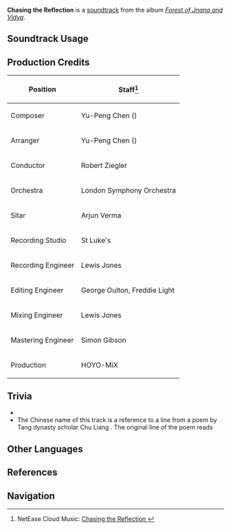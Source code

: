 {{Soundtrack Infobox
|image          = Forest of Jnana and Vidya.png
|album          = Forest of Jnana and Vidya
|disc           = 1
|number         = 27
|featured       =
|featured2      =
|featured3      =
|featured_disc  =
|featured_disc2 =
|featured_disc3 =
|youtube_id     = Go8z6tMTJAg
|spotify_id     = 2CdPzoX5xiZL8BSHbJjfco
|previous       = A Desultory Stroll
|next           = As the Soft Wind Blows
}}
'''Chasing the Reflection''' is a [[soundtrack]] from the album ''[[Forest of Jnana and Vidya]]''.

==Soundtrack Usage==
{{Soundtrack Usage
|quest    = 
|location = Dharma Forest//night
|domain   = 
}}

==Production Credits==
{| class="wikitable"
! Position
! Staff<ref>NetEase Cloud Music: [https://music.163.com/song?id=1992139173 Chasing the Reflection {{zh|漾影逐波}}]</ref>
|-
! Composer
| Yu-Peng Chen ({{zh|陈致逸}})
|-
! Arranger
| Yu-Peng Chen ({{zh|陈致逸}})
|-
! Conductor
| Robert Ziegler
|-
! Orchestra
| London Symphony Orchestra
|-
! Sitar
| Arjun Verma
|-
! Recording Studio
| St Luke's
|-
! Recording Engineer
| Lewis Jones
|-
! Editing Engineer
| George Oulton, Freddie Light
|-
! Mixing Engineer
| Lewis Jones
|-
! Mastering Engineer
| Simon Gibson
|-
! Production
| HOYO-MiX
|}
<!--
==Gallery==
<gallery>
</gallery>
-->
==Trivia==
* {{Transclude|A Desultory Stroll|ADesultoryStrollTheme|section=1}}
* The Chinese name of this track is a reference to a line from a poem by Tang dynasty scholar Chu Liang {{zh|{{w|zh:褚亮|褚亮}}}}. The original line of the poem reads {{zh|浮光随日度，漾影逐波深|rm=fúguāng suí rì dù, yàngyǐng zhú bō shēn|tl=the sunlight reflected on the water's surface dissipates with the day, the flickering shadows deepen as they chase the ripples.}}

==Other Languages==
{{Other Languages
|en      = Chasing the Reflection
|zhs     = 漾影逐波
|zhs_rm  = Yàngyǐng Zhú Bō
|zht     = 漾影逐波
|zht_rm  = Yàngyǐng Zhú Bō
|zh_tl   = Flickering Shadows Chase the Ripples
|ja      = 揺れる波影を追う
|ja_rm   = Yureru Haei wo Ou
|ja_tl   = Chasing the Swaying Waves and Shadows
}}

==References==
{{Reflist}}

==Navigation==
{{Soundtrack Navbox|Forest of Jnana and Vidya}}